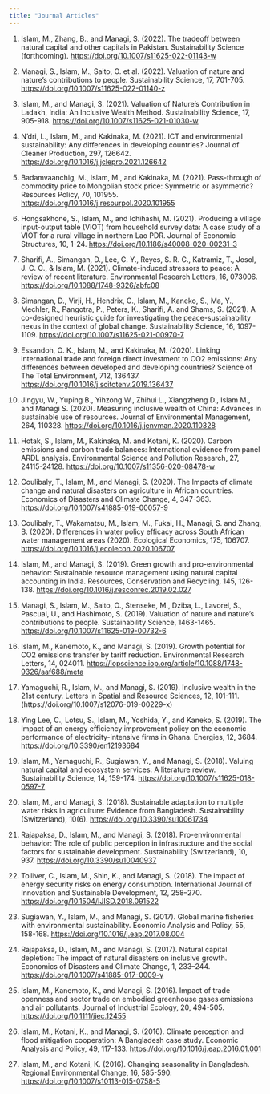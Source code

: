```yaml
---
title: "Journal Articles"
---
```


1. Islam, M., Zhang, B., and Managi, S. (2022). The tradeoff between natural capital and other capitals in Pakistan. Sustainability Science (forthcoming). <https://doi.org/10.1007/s11625-022-01143-w>

2. Managi, S., Islam, M., Saito, O. et al. (2022). Valuation of nature and nature’s contributions to people. Sustainability Science, 17, 701-705. <https://doi.org/10.1007/s11625-022-01140-z>

3. Islam, M., and Managi, S. (2021). Valuation of Nature’s Contribution in Ladakh, India: An Inclusive Wealth Method. Sustainability Science, 17, 905-918. <https://doi.org/10.1007/s11625-021-01030-w>

4. N’dri, L., Islam, M., and Kakinaka, M. (2021). ICT and environmental sustainability: Any differences in developing countries? Journal of Cleaner Production, 297, 126642. <https://doi.org/10.1016/j.jclepro.2021.126642>

5. Badamvaanchig, M., Islam, M., and Kakinaka, M. (2021). Pass-through of commodity price to Mongolian stock price: Symmetric or asymmetric? Resources Policy, 70, 101955. <https://doi.org/10.1016/j.resourpol.2020.101955>

6. Hongsakhone, S., Islam, M., and Ichihashi, M. (2021). Producing a village input-output table (VIOT) from household survey data: A case study of a VIOT for a rural village in northern Lao PDR. Journal of Economic Structures, 10, 1-24. <https://doi.org/10.1186/s40008-020-00231-3>

7. Sharifi, A., Simangan, D., Lee, C. Y., Reyes, S. R. C., Katramiz, T., Josol, J. C. C., & Islam, M. (2021). Climate-induced stressors to peace: A review of recent literature. Environmental Research Letters, 16, 073006. <https://doi.org/10.1088/1748-9326/abfc08>

8. Simangan, D., Virji, H., Hendrix, C., Islam, M., Kaneko, S., Ma, Y., Mechler, R., Pangotra, P., Peters, K., Sharifi, A. and Shams, S. (2021). A co-designed heuristic guide for investigating the peace-sustainability nexus in the context of global change. Sustainability Science, 16, 1097-1109. <https://doi.org/10.1007/s11625-021-00970-7>

9. Essandoh, O. K., Islam, M., and Kakinaka, M. (2020). Linking international trade and foreign direct investment to CO2 emissions: Any differences between developed and developing countries? Science of The Total Environment, 712, 136437. <https://doi.org/10.1016/j.scitotenv.2019.136437>

10. Jingyu, W., Yuping B., Yihzong W., Zhihui L., Xiangzheng D., Islam M., and Managi S. (2020). Measuring inclusive wealth of China: Advances in sustainable use of resources. Journal of Environmental Management, 264, 110328. <https://doi.org/10.1016/j.jenvman.2020.110328>

11. Hotak, S., Islam, M., Kakinaka, M. and Kotani, K. (2020). Carbon emissions and carbon trade balances: International evidence from panel ARDL analysis. Environmental Science and Pollution Research, 27, 24115-24128. <https://doi.org/10.1007/s11356-020-08478-w>

12. Coulibaly, T., Islam, M., and Managi, S. (2020). The Impacts of climate change and natural disasters on agriculture in African countries. Economics of Disasters and Climate Change, 4, 347-363. <https://doi.org/10.1007/s41885-019-00057-9>

13. Coulibaly, T., Wakamatsu, M., Islam, M., Fukai, H., Managi, S. and Zhang, B. (2020). Differences in water policy efficacy across South African water management areas (2020). Ecological Economics, 175, 106707. <https://doi.org/10.1016/j.ecolecon.2020.106707>

14. Islam, M., and Managi, S. (2019). Green growth and pro-environmental behavior: Sustainable resource management using natural capital accounting in India. Resources, Conservation and Recycling, 145, 126-138. <https://doi.org/10.1016/j.resconrec.2019.02.027>

15. Managi, S., Islam, M., Saito, O., Stenseke, M., Dziba, L., Lavorel, S., Pascual, U., and Hashimoto, S. (2019). Valuation of nature and nature’s contributions to people. Sustainability Science, 1463-1465. <https://doi.org/10.1007/s11625-019-00732-6>

16. Islam, M., Kanemoto, K., and Managi, S. (2019). Growth potential for CO2 emissions transfer by tariff reduction. Environmental Research Letters, 14, 024011. <https://iopscience.iop.org/article/10.1088/1748-9326/aaf688/meta>

17. Yamaguchi, R., Islam, M., and Managi, S. (2019). Inclusive wealth in the 21st century. Letters in Spatial and Resource Sciences, 12, 101-111. (https://doi.org/10.1007/s12076-019-00229-x)

18. Ying Lee, C., Lotsu, S., Islam, M., Yoshida, Y., and Kaneko, S. (2019). The Impact of an energy efficiency improvement policy on the economic performance of electricity-intensive firms in Ghana. Energies, 12, 3684. <https://doi.org/10.3390/en12193684>

19. Islam, M., Yamaguchi, R., Sugiawan, Y., and Managi, S. (2018). Valuing natural capital and ecosystem services: A literature review. Sustainability Science, 14, 159-174. <https://doi.org/10.1007/s11625-018-0597-7>

20. Islam, M., and Managi, S. (2018). Sustainable adaptation to multiple water risks in agriculture: Evidence from Bangladesh. Sustainability (Switzerland), 10(6). <https://doi.org/10.3390/su10061734>

21. Rajapaksa, D., Islam, M., and Managi, S. (2018). Pro-environmental behavior: The role of public perception in infrastructure and the social factors for sustainable development. Sustainability (Switzerland), 10, 937. <https://doi.org/10.3390/su10040937>

22. Tolliver, C., Islam, M., Shin, K., and Managi, S. (2018). The impact of energy security risks on energy consumption. International Journal of Innovation and Sustainable Development, 12, 258–270. <https://doi.org/10.1504/IJISD.2018.091522>

23. Sugiawan, Y., Islam, M., and Managi, S. (2017). Global marine fisheries with environmental sustainability. Economic Analysis and Policy, 55, 158-168. <https://doi.org/10.1016/j.eap.2017.08.004>

24. Rajapaksa, D., Islam, M., and Managi, S. (2017). Natural capital depletion: The impact of natural disasters on inclusive growth. Economics of Disasters and Climate Change, 1, 233–244. <https://doi.org/10.1007/s41885-017-0009-y>

25. Islam, M., Kanemoto, K., and Managi, S. (2016). Impact of trade openness and sector trade on embodied greenhouse gases emissions and air pollutants. Journal of Industrial Ecology, 20, 494-505. <https://doi.org/10.1111/jiec.12455>

26. Islam, M., Kotani, K., and Managi, S. (2016). Climate perception and flood mitigation cooperation: A Bangladesh case study. Economic Analysis and Policy, 49, 117-133. <https://doi.org/10.1016/j.eap.2016.01.001>

27. Islam, M., and Kotani, K. (2016). Changing seasonality in Bangladesh. Regional Environmental Change, 16, 585-590. <https://doi.org/10.1007/s10113-015-0758-5>

